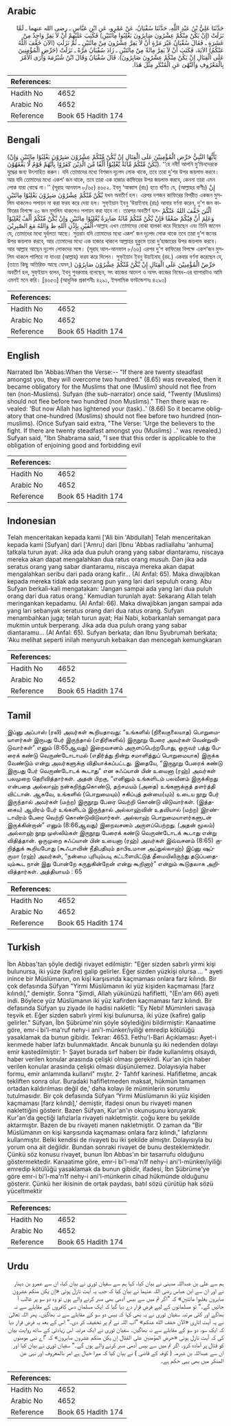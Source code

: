 ## Arabic


<div dir="rtl" lang="ar" style={{fontSize:'larger',backgroundColor:'#f8f9fa',padding:20}}>
حَدَّثَنَا عَلِيُّ بْنُ عَبْدِ اللَّهِ، حَدَّثَنَا سُفْيَانُ، عَنْ عَمْرٍو، عَنِ ابْنِ عَبَّاسٍ ـ رضى الله عنهما ـ لَمَّا نَزَلَتْ ‏(‏إِنْ يَكُنْ مِنْكُمْ عِشْرُونَ صَابِرُونَ يَغْلِبُوا مِائَتَيْنِ‏)‏ فَكُتِبَ عَلَيْهِمْ أَنْ لاَ يَفِرَّ وَاحِدٌ مِنْ عَشَرَةٍ ـ فَقَالَ سُفْيَانُ غَيْرَ مَرَّةٍ أَنْ لاَ يَفِرَّ عِشْرُونَ مِنْ مِائَتَيْنِ ـ ثُمَّ نَزَلَتِ ‏(‏الآنَ خَفَّفَ اللَّهُ عَنْكُمُ‏)‏ الآيَةَ، فَكَتَبَ أَنْ لاَ يَفِرَّ مِائَةٌ مِنْ مِائَتَيْنِ ـ زَادَ سُفْيَانُ مَرَّةً ـ نَزَلَتْ ‏(‏حَرِّضِ الْمُؤْمِنِينَ عَلَى الْقِتَالِ إِنْ يَكُنْ مِنْكُمْ عِشْرُونَ صَابِرُونَ‏)‏‏.‏ قَالَ سُفْيَانُ وَقَالَ ابْنُ شُبْرُمَةَ وَأُرَى الأَمْرَ بِالْمَعْرُوفِ وَالنَّهْىَ عَنِ الْمُنْكَرِ مِثْلَ هَذَا‏.‏
</div>
<div style={{backgroundColor:'#f8f9fa',padding:20, marginBottom: 10}}><table> <thead> <tr> <th>References:</th> <th></th> </tr> </thead> <tbody><tr><td>Hadith No</td><td>4652</td></tr><tr><td>Arabic No</td><td>4652</td></tr><tr><td>Reference</td><td>Book 65 Hadith 174</td></tr></tbody></table></div>

## Bengali


<div dir="ltr" lang="bn" style={{fontSize:'larger',backgroundColor:'#f8f9fa',padding:20}}>
(يٰٓأَيُّهَا النَّبِيُّ حَرِّضِ الْمُؤْمِنِيْنَ عَلَى الْقِتَالِ إِنْ يَّكُنْ مِّنْكُمْ عِشْرُوْنَ صٰبِرُوْنَ يَغْلِبُوْا مِائَتَيْنِ وَإِنْ يَّكُنْ مِّنْكُمْ مِّائَةٌ يَّغْلِبُوْآ أَلْفًا مِّنَ الَّذِيْنَ كَفَرُوْا بِأَنَّهُمْ قَوْمٌ لَّا يَفْقَهُوْنَ). ‘‘হে নবী! আপনি মু’মিনদেরকে যুদ্ধের জন্য উৎসাহিত করুন। যদি তোমাদের মধ্যে বিশজন দৃঢ়পদ লোক থাকে, তবে তারা দু’শর উপর জয়লাভ করবে। আর যদি তোমাদের মধ্যে একশ’ জন থাকে, তবে তারা এক হাজার কাফিরের উপর জয়লাভ করবে, কেননা তারা এমন লোক যারা বোঝে না।’’ (সূরাহ আনফাল ৮/৬৫) ৪৬৫২. ইবনু ‘আব্বাস (রাঃ) হতে বর্ণিত যে, (আল্লাহর বাণীঃ) إِنْ يَّكُنْ مِّنْكُمْ عِشْرُوْنَ صٰبِرُوْنَ يَغْلِبُوْا مِائَتَيْنِ যখন অবতীর্ণ হল। এরপর দশজন কাফিরের বিপরীত একজন মুসলিম থাকলেও পলায়ন না করা ফরয করে দেয়া হল। সুফ্ইয়ান ইবনু ‘উয়াইনাহ (রাঃ) আবার বর্ণনা করেন, দু’শ জন কাফিরের বিপক্ষে ২০ জন মুসলিম থাকলেও পলায়ন করা যাবে না। তারপর অবতীর্ণ হল- اَلْئٰنَ خَفَّفَ اللهُ عَنْكُمْ وَعَلِمَ أَنَّ فِيْكُمْ ضَعْفًا فَإِنْ يَّكُنْ مِّنْكُمْ مِّائَةٌ صَابِرَةٌ يَّغْلِبُوْا مِائَتَيْنِ وَإِنْ يَّكُنْ مِّنْكُمْ أَلْفٌ يَّغْلِبُوْآ أَلْفَيْنِ بِإِذْنِ اللهِ ط وَاللهُ مَعَ الصّٰبِرِيْنَ-আল্লাহ এখন তোমাদের বোঝা হালকা করে দিয়েছেন এবং তিনি জানেন যে, তোমাদের মধ্যে দুর্বলতা আছে। সুতরাং যদি তোমাদের মধ্যে একশ’ জন দৃঢ়পদ লোক থাকে তবে তারা দু’শ জনের উপর জয়লাভ করবে, আর তোমাদের মধ্যে এক হাজার থাকলে আল্লাহর হুকুমে তারা দু’হাজারের উপর জয়লাভ করবে। আর আল্লাহ আছেন দৃঢ়পদ লোকদের সঙ্গে। (সূরাহ আল-আনফাল ৮/৬৬) এরপর দু’শ কাফিরের বিপক্ষে একশ’জন মুসলিম থাকলে পালিয়ে না যাওয়া (আল্লাহ) ফরয করে দিলেন। সুফ্ইয়ান ইবনু উয়াইনাহ (রহ.) একবার বর্ণনা করেছেন যে, (তাতে কিছু অতিরিক্ত আছে যেমন,) حَرِّضْ الْمُؤْمِنِيْنَ عَلَى الْقِتَالِ إِنْ يَّكُنْ مِّنْكُمْ عِشْرُوْنَ صَابِرُوْنَ অবতীর্ণ হল, সুফ্ইয়ান বলেন, ইবনু শুবরুমাহ বলেছেন, সৎ কাজের আদেশ ও অসৎ কাজের নিষেধ-এর ব্যাপারটাও আমি এমনই মনে করি। [৪৬৫৩] (আধুনিক প্রকাশনীঃ ৪২৯১, ইসলামিক ফাউন্ডেশনঃ ৪২৯৩)
</div>
<div style={{backgroundColor:'#f8f9fa',padding:20, marginBottom: 10}}><table> <thead> <tr> <th>References:</th> <th></th> </tr> </thead> <tbody><tr><td>Hadith No</td><td>4652</td></tr><tr><td>Arabic No</td><td>4652</td></tr><tr><td>Reference</td><td>Book 65 Hadith 174</td></tr></tbody></table></div>

## English


<div dir="ltr" lang="en" style={{fontSize:'larger',backgroundColor:'#f8f9fa',padding:20}}>
Narrated Ibn 'Abbas:When the Verse:-- "If there are twenty steadfast amongst you, they will overcome two hundred." (8.65) was revealed, then it became obligatory for the Muslims that one (Muslim) should not flee from ten (non-Muslims). Sufyan (the sub-narrator) once said, "Twenty (Muslims) should not flee before two hundred (non Muslims)." Then there was revealed: 'But now Allah has lightened your (task)..' (8.66) So it became obligatory that one-hundred (Muslims) should not flee before two hundred (nonmuslims). (Once Sufyan said extra, "The Verse: 'Urge the believers to the fight. If there are twenty steadfast amongst you (Muslims) ..' was revealed.) Sufyan said, "Ibn Shabrama said, "I see that this order is applicable to the obligation of enjoining good and forbidding evil
</div>
<div style={{backgroundColor:'#f8f9fa',padding:20, marginBottom: 10}}><table> <thead> <tr> <th>References:</th> <th></th> </tr> </thead> <tbody><tr><td>Hadith No</td><td>4652</td></tr><tr><td>Arabic No</td><td>4652</td></tr><tr><td>Reference</td><td>Book 65 Hadith 174</td></tr></tbody></table></div>

## Indonesian


<div dir="ltr" lang="id" style={{fontSize:'larger',backgroundColor:'#f8f9fa',padding:20}}>
Telah menceritakan kepada kami ['Ali bin 'Abdullah] Telah menceritakan kepada kami [Sufyan] dari ['Amru] dari [Ibnu 'Abbas radliallahu 'anhuma] tatkala turun ayat: Jika ada dua puluh orang yang sabar diantaramu, niscaya mereka akan dapat mengalahkan dua ratus orang musuh. Dan jika ada seratus orang yang sabar diantaramu, niscaya mereka akan dapat mengalahkan seribu dari pada orang kafir… (Al Anfal: 65). Maka diwajibkan kepada mereka tidak ada seorang pun yang lari dari sepuluh orang. Abu Sufyan berkali-kali mengatakan: 'Jangan sampai ada yang lari dua puluh orang dari dua ratus orang.' Kemudian turunlah ayat: Sekarang Allah telah meringankan kepadamu. (Al Anfal: 66). Maka diwajibkan jangan sampai ada yang lari sebanyak seratus orang dari dua ratus orang. Sufyan menambahkan juga; telah turun ayat; Hai Nabi, kobarkanlah semangat para mukmin untuk berperang. Jika ada dua puluh orang yang sabar diantaramu... (Al Anfal: 65). Sufyan berkata; dan Ibnu Syubrumah berkata; 'Aku melihat seperti inilah menyuruh kebaikan dan mencegah kemungkaran
</div>
<div style={{backgroundColor:'#f8f9fa',padding:20, marginBottom: 10}}><table> <thead> <tr> <th>References:</th> <th></th> </tr> </thead> <tbody><tr><td>Hadith No</td><td>4652</td></tr><tr><td>Arabic No</td><td>4652</td></tr><tr><td>Reference</td><td>Book 65 Hadith 174</td></tr></tbody></table></div>

## Tamil


<div dir="ltr" lang="ta" style={{fontSize:'larger',backgroundColor:'#f8f9fa',padding:20}}>
இப்னு அப்பாஸ் (ரலி) அவர்கள் கூறியதாவது: “உங்களில் (நிலைகுலையாத) பொறுமையாளர்கள் இருபது பேர் இருந்தால் (எதிரிகளில்) இருநூறு பேரை அவர்கள் வென்றுவிடுவார்கள்” எனும் (8:65ஆவது) இறைவசனம் அருளப்பெற்றபோது, ஒருவர் பத்து பேரைக் கண்டு வெருண்டோடாமல் (எதிர்த்து நின்று சமாளித்துப் பொறுமையாக) இருக்க வேண்டும் என்று அவர்களுக்கு விதியாக்கப்பட்டது. இதையே, “இருநூறு பேரைக் கண்டு இருபது பேர் வெருண்டோடக் கூடாது” என சுஃப்யான் பின் உயைனா (ரஹ்) அவர்கள் பலமுறை தெரிவித்தார்கள். அதன் பிறகு, “எனினும் உங்களிடம் பலவீனம் இருக்கிறது என்பதை அல்லாஹ் நன்கறிந்துகொண்டு, தற்சமயம் (அதை) உங்களுக்குத் தளர்த்தி விட்டான். ஆகவே, உங்களில் (பொறுமையும்) சகிப்புத் தன்மை(யும்) உடைய நூறு பேர் இருந்தால் அவர்கள் (மற்ற) இருநூறு பேரை வெற்றி கொண்டு விடுவார்கள். (இத்தகைய) ஆயிரம் பேர் உங்களிடம் இருந்தால் அல்லாஹ்வின் உதவியால் (மற்ற) இரண்டாயிரம் பேரை வெற்றி கொண்டுவிடுவார்கள். அல்லாஹ் பொறுமையாளர்களுடன் இருக்கின்றான்” எனும் (8:66ஆவது) இறைவசனம் அருளப்பெற்றது. (அதன் மூலம்) அல்லாஹ் நூறு முஸ்லிம்கள் இருநூறு பேரைக் கண்டு வெருண்டோடக் கூடாது என்று விதித்தான். ஒருமுறை சுஃப்யான் பின் உயைனா (ரஹ்) அவர்கள் இவ்வசனம் (8:65) குறித்துக் கூறியபோது (கூஃபாவின் நீதிபதியும் தாபிஉமான அப்துல்லாஹ்) இப்னு ஷுப்ருமா (ரஹ்) அவர்கள், “நன்மை புரியும்படி கட்டளையிட்டுத் தீமையிலிருந்து தடுப்பதையும்கூட நான் இது போன்றே கருதுகின்றேன் என்று கூறினார்” என்றும் கூடுதலாக அறிவித்தார்கள். அத்தியாயம் : 65
</div>
<div style={{backgroundColor:'#f8f9fa',padding:20, marginBottom: 10}}><table> <thead> <tr> <th>References:</th> <th></th> </tr> </thead> <tbody><tr><td>Hadith No</td><td>4652</td></tr><tr><td>Arabic No</td><td>4652</td></tr><tr><td>Reference</td><td>Book 65 Hadith 174</td></tr></tbody></table></div>

## Turkish


<div dir="ltr" lang="tr" style={{fontSize:'larger',backgroundColor:'#f8f9fa',padding:20}}>
İbn Abbas'tan şöyle dediği rivayet edilmiştir: "Eğer sizden sabırlı yirmi kişi bulunursa, iki yüze (kafire) galip gelirler. Eğer sizden yüzkişi olursa ... " ayeti inince bir Müslümanın, on kişi karşısında kaçmaması onlara farz kılındı. Bir çok defasında Süfyan "Yirmi Müslümanın iki yüz kişiden kaçmaması [farz kılındı]," demiştir. Sonra "Şimdi, Allah yükünüzü hafifletti, "(En'am 66) ayeti indi. Böylece yüz Müslümanın iki yüz kafirden kaçmaması farz kılındı. Bir defasında Süfyan şu ziyade ile hadisi nakletli: "Ey Nebi! Müminleri savaşa teşvik et. Eğer sizden sabırlı yirmi kişi bulunursa, iki yüze (kafire) galip gelirler." Süfyan, İbn Şübrüme'nin şöyle söylediğini bildirmiştir: Kanaatime göre, emr-i bi'l-ma'ruf nehy-i ani'l-münker/iyiliği emredip kötülüğü yasaklamak da bunun gibidir. Tekrar: 4653. Fethu'l-Bari Açıklaması: Ayet-i kerımede haber lafzı bulunmaktadır. Ancak bununla şu iki nedenden dolayı emir kastedilmiştir: 1- Şayet burada sırf haberı bir ifade kullanılmış olsaydı, haber verilen konular arasında çelişki olması gerekirdi. Kur'an için haber verilen konular arasında çelişki olması düşünülemez. Dolayısıyla haber formu, emir anlamında kullanıl" mıştır. 2- Tahfıf karinesi. Hafifletme, ancak tekliften sonra olur. Buradaki hafifletmeden maksat, hükmün tamamen ortadan kaldırılması değil de,' daha kolayı ile müminlerin sorumlu tutulmasıdır. Bir çok defasında Süfyan 'Yirmi Müslümanın iki yüz kişiden kaçmaması [farz kılındı],' demiştir, ifadesi onun bu rivayeti manen naklettiğini gösterir. Bazen Süfyan, Kur'an'ın okunuşunu koruyarak Kur'an'da geçtiği lafızlarla rivayeti nakletmiştir. çoğu kere bu şekilde aktarmıştır. Bazen de bu rivayeti manen nakletmiştir. O zaman da "Bir Müslümanın on kişi karşısında kaçmaması onlara farz kılındı," lafızlarını kullanmıştır. Belki kendisi de rivayeti bu iki şekilde almıştır. Dolayısıyla bu yorum ona ait değildir. Bundan sonraki rivayet de bunu desteklemktedir. Çünkü söz konusu rivayet, bunun İbn Abbas'ın bir tasarrufu olduğunu göstermektedir. Kanaatime göre, emr-i bi'l-ma'rı1f nehy-i ani'l-münker/iyiliği emredip kötülüğü yasaklamak da bunun gibidir, ifadesi, İbn Şübrüme'ye göre emr-i bi'l-ma'rı1f nehy-i ani'l-münkerin cihad hükmünde olduğunu gösterir. Çünkü her ikisinin de ortak paydası, batıl sözü çürütüp hak sözü yüceltmektir
</div>
<div style={{backgroundColor:'#f8f9fa',padding:20, marginBottom: 10}}><table> <thead> <tr> <th>References:</th> <th></th> </tr> </thead> <tbody><tr><td>Hadith No</td><td>4652</td></tr><tr><td>Arabic No</td><td>4652</td></tr><tr><td>Reference</td><td>Book 65 Hadith 174</td></tr></tbody></table></div>

## Urdu


<div dir="rtl" lang="ur" style={{fontSize:'larger',backgroundColor:'#f8f9fa',padding:20}}>
ہم سے علی بن عبداللہ مدینی نے بیان کیا، کہا ہم سے سفیان ثوری نے بیان کیا، ان سے عمرو بن دینار نے اور ان سے ابن عباس رضی اللہ عنہما نے بیان کیا کہ جب یہ آیت نازل ہوئی «إن يكن منكم عشرون صابرون يغلبوا مائتين‏» کہ ”اگر تم میں سے بیس آدمی بھی صبر کرنے والے ہوں تو وہ دو سو پر غالب آ جائیں گے۔“ تو مسلمانوں کے لیے فرض قرار دے دیا گیا کہ ایک مسلمان دس کافروں کے مقابلے سے نہ بھاگے اور کئی مرتبہ سفیان ثوری نے یہ بھی کہا کہ بیس دو سو کے مقابلے سے نہ بھاگیں۔ پھر اللہ تعالیٰ نے یہ آیت اتاری «الآن خفف الله عنكم‏» ”اب اللہ نے تم پر تخفیف کر دی۔“ اس کے بعد یہ فرض قرار دیا کہ ایک سو، دو سو کے مقابلے سے نہ بھاگیں۔ سفیان ثوری نے ایک مرتبہ اس زیادتی کے ساتھ روایت بیان کی کہ آیت نازل ہوئی «حرض المؤمنين على القتال إن يكن منكم عشرون صابرون‏» کہ ”اے نبی مومنوں کو قتال پر آمادہ کرو۔ اگر تم میں سے بیس آدمی صبر کرنے والے ہوں گے۔“ سفیان ثوری نے بیان کیا اور ان سے عبداللہ بن شبرمہ ( کوفہ کے قاضی ) نے بیان کیا کہ میرا خیال ہے امر بالمعروف اور نہی عن المنکر میں بھی یہی حکم ہے۔
</div>
<div style={{backgroundColor:'#f8f9fa',padding:20, marginBottom: 10}}><table> <thead> <tr> <th>References:</th> <th></th> </tr> </thead> <tbody><tr><td>Hadith No</td><td>4652</td></tr><tr><td>Arabic No</td><td>4652</td></tr><tr><td>Reference</td><td>Book 65 Hadith 174</td></tr></tbody></table></div>
